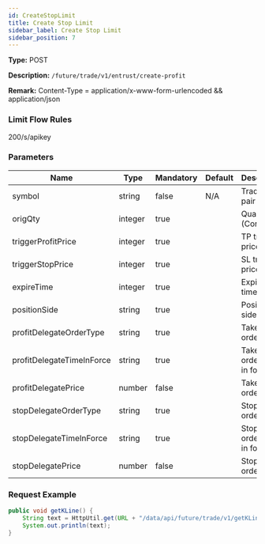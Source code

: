```yaml
---
id: CreateStopLimit
title: Create Stop Limit
sidebar_label: Create Stop Limit
sidebar_position: 7
---
```


**Type:** POST

**Description:** `/future/trade/v1/entrust/create-profit`

**Remark:** Content-Type = application/x-www-form-urlencoded && application/json

### Limit Flow Rules

200/s/apikey

### Parameters

| Name | Type | Mandatory | Default | Description | Ranges |
| --- | --- | --- | --- | --- | --- |
| symbol | string | false | N/A | Trading pair |  |
| origQty | integer | true |  | Quantity (Cont) |  |
| triggerProfitPrice | integer | true |  | TP trigger price |  |
| triggerStopPrice | integer | true |  | SL trigger price |  |
| expireTime | integer | true |  | Expiration time |  |
| positionSide | string | true |  | Position side | LONG;SHORT |
| profitDelegateOrderType | string | true |  | Take profit order type | LIMIT, MARKET |
| profitDelegateTimeInForce | string | true |  | Take profit order time in force | GTC, FOK, IOC, GTX |
| profitDelegatePrice | number | false |  | Take profit order price |  |
| stopDelegateOrderType | string | true |  | Stop loss order type | LIMIT, MARKET |
| stopDelegateTimeInForce | string | true |  | Stop loss order time in force | GTC, FOK, IOC, GTX |
| stopDelegatePrice | number | false |  | Stop loss order price |  |

### Request Example

```java title="Java"
public void getKLine() {
    String text = HttpUtil.get(URL + "/data/api/future/trade/v1/getKLine?market=btc_usdt&type=1min&since=0");
    System.out.println(text);
}
```

